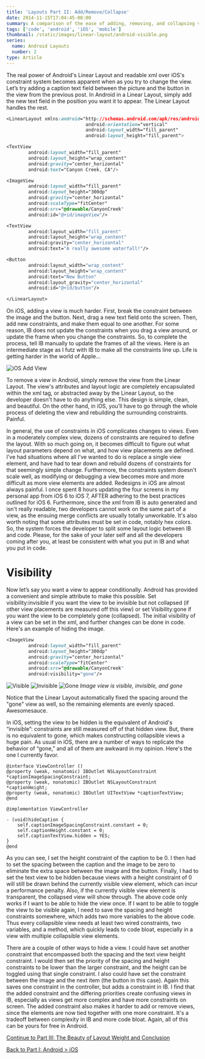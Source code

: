 ```yaml
---
title: 'Layouts Part II: Add/Remove/Collapse'
date: 2014-11-15T17:04:45-08:00
summary: A comparison of the ease of adding, removing, and collapsing views in an Android Linear Layout vs. an iOS Interface Builder view.
tags: ['code', 'android', 'iOS', 'mobile']
thumbnail: /static/images/linear-layout/android-visible.png
series:
  name: Android Layouts
  number: 2
type: Article
---
```


The real power of Android's Linear Layout and readable xml over iOS's constraint system becomes apparent when as you try to change the view. Let’s try adding a caption text field between the picture and the button in the view from the previous post. In Android in a Linear Layout, simply add the new text field in the position you want it to appear. The Linear Layout handles the rest.

```css
<LinearLayout xmlns:android="http://schemas.android.com/apk/res/android"
                             android:orientation="vertical"
                             android:layout_width="fill_parent"
                             android:layout_height="fill_parent">

<TextView
        android:layout_width="fill_parent"
        android:layout_height="wrap_content"
        android:gravity="center_horizontal"
        android:text="Canyon Creek, CA"/>

<ImageView
        android:layout_width="fill_parent"
        android:layout_height="300dp"
        android:gravity="center_horizontal"
        android:scaleType="fitCenter"
        android:src="@drawable/CanyonCreek"
        android:id="@+id/imageView"/>

<TextView
        android:layout_width="fill_parent"
        android:layout_height="wrap_content"
        android:gravity="center_horizontal"
        android:text="A really awesome waterfall!"/>

<Button
        android:layout_width="wrap_content"
        android:layout_height="wrap_content"
        android:text="New Button"
        android:layout_gravity="center_horizontal"
        android:id="@+id/button"/>

</LinearLayout>
```

On iOS, adding a view is much harder. First, break the constraint between the image and the button. Next, drag a new text field onto the screen. Then, add new constraints, and make them equal to one another. For some reason, IB does not update the constraints when you drag a view around, or update the frame when you change the constraints. So, to complete the process, tell IB manually to update the frames of all the views. Here is an intermediate stage as I futz with IB to make all the constraints line up. Life is getting harder in the world of Apple...

![iOS Add View](/static/images/linear-layout/ios-add-caption.png)

To remove a view in Android, simply remove the view from the Linear Layout. The view's attributes and layout logic are completely encapsulated within the xml tag, or abstracted away by the Linear Layout, so the developer doesn't have to do anything else. This design is simple, clean, and beautiful. On the other hand, in iOS, you’ll have to go through the whole process of deleting the view and rebuilding the surrounding constraints. Painful.

In general, the use of constraints in iOS complicates changes to views. Even in a moderately complex view, dozens of constraints are required to define the layout. With so much going on, it becomes difficult to figure out what layout parameters depend on what, and how view placements are defined. I’ve had situations where all I’ve wanted to do is replace a single view element, and have had to tear down and rebuild dozens of constraints for that seemingly simple change. Furthermore, the constraints system doesn't scale well, as modifying or debugging a view becomes more and more difficult as more view elements are added. Redesigns in iOS are almost always painful. I once spent 8 hours updating the four screens in my personal app from iOS 6 to iOS 7, AFTER adhering to the best practices outlined for iOS 6. Furthermore, since the xml from IB is auto generated and isn't really readable, two developers cannot work on the same part of a view, as the ensuing merge conflicts are usually totally unworkable. It's also worth noting that some attributes must be set in code, notably hex colors. So, the system forces the developer to split some layout logic between IB and code. Please, for the sake of your later self and all the developers coming after you, at least be consistent with what you put in IB and what you put in code.

# Visibility

Now let’s say you want a view to appear conditionally. Android has provided a convenient and simple attribute to make this possible. Set visibility:invisible if you want the view to be invisible but not collapsed (if other view placements are measured off this view) or set Visibility:gone if you want the view to be completely gone (collapsed). The initial visibility of a view can be set in the xml, and further changes can be done in code. Here's an example of hiding the image.

```css
<ImageView
        android:layout_width="fill_parent"
        android:layout_height="300dp"
        android:gravity="center_horizontal"
        android:scaleType="fitCenter"
        android:src="@drawable/CanyonCreek"
        android:visibility="gone"/>
```

![Visible](/static/images/linear-layout/android-visible.png)
![Invisible](/static/images/linear-layout/android-invisible.png)
![Gone](/static/images/linear-layout/android-gone.png)
_Image view is visible, invisible, and gone_

Notice that the Linear Layout automatically fixed the spacing around the "gone" view as well, so the remaining elements are evenly spaced. Awesomesauce.

In iOS, setting the view to be hidden is the equivalent of Android's “invisible”: constraints are still measured off of that hidden view. But, there is no equivalent to gone, which makes constructing collapsible views a huge pain. As usual in iOS, there are a number of ways to replicate the behavior of “gone,” and all of them are awkward in my opinion. Here's the one I currently favor.

```objective c
@interface ViewController ()
@property (weak, nonatomic) IBOutlet NSLayoutConstraint *captionImageSpacingConstraint;
@property (weak, nonatomic) IBOutlet NSLayoutConstraint *captionHeight;
@property (weak, nonatomic) IBOutlet UITextView *captionTextView;
@end

@implementation ViewController

- (void)hideCaption {
    self.captionImageSpacingConstraint.constant = 0;
    self.captionHeight.constant = 0;
    self.captionTextView.hidden = YES;
}
@end
```

As you can see, I set the height constraint of the caption to be 0. I then had to set the spacing between the caption and the image to be zero to eliminate the extra space between the image and the button. Finally, I had to set the text view to be hidden because views with a height constraint of 0 will still be drawn behind the currently visible view element, which can incur a performance penalty. Also, if the currently visible view element is transparent, the collapsed view will show through. The above code only works if I want to be able to hide the view once. If I want to be able to toggle the view to be visible again, I need to save the spacing and height constraints somewhere, which adds two more variables to the above code. Thus every collapsible view needs at least two wired constraints, two variables, and a method, which quickly leads to code bloat, especially in a view with multiple collapsible view elements.

There are a couple of other ways to hide a view. I could have set another constraint that encompassed both the spacing and the text view height constraint. I would then set the priority of the spacing and height constraints to be lower than the larger constraint, and the height can be toggled using that single constraint. I also could have set the constraint between the image and the next item (the button in this case). Again this saves one constraint in the controller, but adds a constraint in IB. I find that the added constraint and the differing priorities create confusing views in IB, especially as views get more complex and have more constraints on screen. The added constraint also makes it harder to add or remove views, since the elements are now tied together with one more constraint. It's a tradeoff between complexity in IB and more code bloat. Again, all of this can be yours for free in Android.

[Continue to Part III: The Beauty of Layout Weight and Conclusion](/blog/mobile/android-layouts-3)

[Back to Part I: Android > iOS](/blog/mobile/android-layouts-1)
